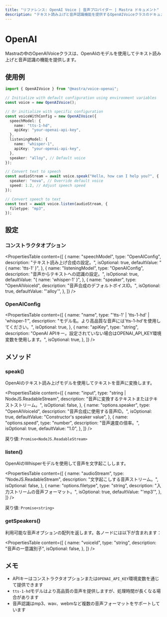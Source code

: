 ```yaml
---
title: "リファレンス: OpenAI Voice | 音声プロバイダー | Mastra ドキュメント"
description: "テキスト読み上げと音声認識機能を提供するOpenAIVoiceクラスのドキュメント。"
---
```




# OpenAI

Mastraの中のOpenAIVoiceクラスは、OpenAIのモデルを使用してテキスト読み上げと音声認識の機能を提供します。



## 使用例

```typescript
import { OpenAIVoice } from "@mastra/voice-openai";

// Initialize with default configuration using environment variables
const voice = new OpenAIVoice();

// Or initialize with specific configuration
const voiceWithConfig = new OpenAIVoice({
  speechModel: {
    name: "tts-1-hd",
    apiKey: "your-openai-api-key",
  },
  listeningModel: {
    name: "whisper-1",
    apiKey: "your-openai-api-key",
  },
  speaker: "alloy", // Default voice
});

// Convert text to speech
const audioStream = await voice.speak("Hello, how can I help you?", {
  speaker: "nova", // Override default voice
  speed: 1.2, // Adjust speech speed
});

// Convert speech to text
const text = await voice.listen(audioStream, {
  filetype: "mp3",
});
```



## 設定

### コンストラクタオプション

<PropertiesTable
  content={[
    {
      name: "speechModel",
      type: "OpenAIConfig",
      description: "テキスト読み上げ合成の設定。",
      isOptional: true,
      defaultValue: "{ name: 'tts-1' }",
    },
    {
      name: "listeningModel",
      type: "OpenAIConfig",
      description: "音声からテキストへの認識の設定。",
      isOptional: true,
      defaultValue: "{ name: 'whisper-1' }",
    },
    {
      name: "speaker",
      type: "OpenAIVoiceId",
      description: "音声合成のデフォルトボイスID。",
      isOptional: true,
      defaultValue: "'alloy'",
    },
  ]}
/>

### OpenAIConfig

<PropertiesTable
  content={[
    {
      name: "name",
      type: "'tts-1' | 'tts-1-hd' | 'whisper-1'",
      description: "モデル名。より高品質な音声には'tts-1-hd'を使用してください。",
      isOptional: true,
    },
    {
      name: "apiKey",
      type: "string",
      description:
        "OpenAI APIキー。設定されていない場合はOPENAI_API_KEY環境変数を使用します。",
      isOptional: true,
    },
  ]}
/>



## メソッド

### speak()

OpenAIのテキスト読み上げモデルを使用してテキストを音声に変換します。

<PropertiesTable
  content={[
    {
      name: "input",
      type: "string | NodeJS.ReadableStream",
      description: "音声に変換するテキストまたはテキストストリーム。",
      isOptional: false,
    },
    {
      name: "options.speaker",
      type: "OpenAIVoiceId",
      description: "音声合成に使用する音声ID。",
      isOptional: true,
      defaultValue: "Constructor's speaker value",
    },
    {
      name: "options.speed",
      type: "number",
      description: "音声速度の倍率。",
      isOptional: true,
      defaultValue: "1.0",
    },
  ]}
/>

戻り値: `Promise<NodeJS.ReadableStream>`

### listen()

OpenAIのWhisperモデルを使用して音声を文字起こしします。

<PropertiesTable
  content={[
    {
      name: "audioStream",
      type: "NodeJS.ReadableStream",
      description: "文字起こしする音声ストリーム。",
      isOptional: false,
    },
    {
      name: "options.filetype",
      type: "string",
      description: "入力ストリームの音声フォーマット。",
      isOptional: true,
      defaultValue: "'mp3'",
    },
  ]}
/>

戻り値: `Promise<string>`

### getSpeakers()

利用可能な音声オプションの配列を返します。各ノードには以下が含まれます：

<PropertiesTable
  content={[
    {
      name: "voiceId",
      type: "string",
      description: "音声の一意識別子",
      isOptional: false,
    },
  ]}
/>



## メモ

- APIキーはコンストラクタオプションまたは`OPENAI_API_KEY`環境変数を通じて提供できます
- `tts-1-hd`モデルはより高品質の音声を提供しますが、処理時間が長くなる場合があります
- 音声認識はmp3、wav、webmなど複数の音声フォーマットをサポートしています
